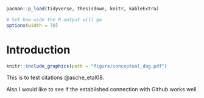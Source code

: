 ```{=html}
<!--
Chapter 1 - Introduction
-->
```
```r
pacman::p_load(tidyverse, thesisdown, knitr, kableExtra)

# Set how wide the R output will go
options(width = 70)
```

# Introduction {#introduction}

```r
knitr::include_graphics(path = "figure/conceptual_dag.pdf")
```

This is to test citations @asche_etal08.

Also I would like to see if the established connection with Github works well.
